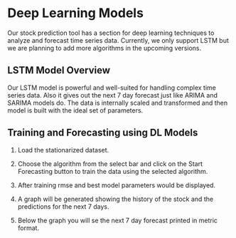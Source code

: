 # Deep Learning Models

Our stock prediction tool has a section for deep learning techniques to analyze and forecast time series data. Currently, we only support LSTM but we are planning to add more algorithms in the upcoming versions. 

## LSTM Model Overview

Our LSTM model is powerful and  well-suited for handling complex time series data. Also it gives out the next 7 day forecast just like ARIMA and SARIMA models do. The data is internally scaled and transformed and then model is built with the ideal set of parameters.

## Training and Forecasting using DL Models

1. Load the stationarized dataset.

2. Choose the algorithm from the select bar and click on the Start Forecasting button to train the data using the selected algorithm.

3. After training rmse and best model parameters would be displayed.

4. A graph will be generated showing the history of the stock and the predictions for the next 7 days.

5. Below the graph you will se the next 7 day forecast printed in metric format.